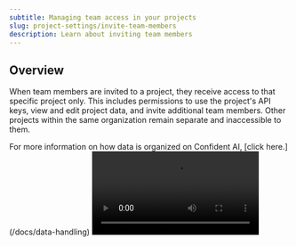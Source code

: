 ```yaml
---
subtitle: Managing team access in your projects
slug: project-settings/invite-team-members
description: Learn about inviting team members
---
```


## Overview

When team members are invited to a project, they receive access to that specific project only. This includes permissions to use the project's API keys, view and edit project data, and invite additional team members. Other projects within the same organization remain separate and inaccessible to them.

<Note>
  For more information on how data is organized on Confident AI, [click
  here.](/docs/data-handling)
</Note>

<Frame caption="How to Invite Someone New">
  <video
    autoPlay
    src="https://confident-docs.s3.us-east-1.amazonaws.com/project-configuration:invite-teammate.mp4"
  />
</Frame>

## Invite a New User

Simply go to **Project Settings** > **Team** in your project space, and click on the **Invite Team Member** button.

A dialog will open, where you can enter the email address of your teammate that you wish to grant access to. Once you've entered a valid email address, press **Send Invitation**.

<Info>
  The user you just invited should receive an email for them to join your
  project. If they don't receive anything, creating an account (or logging in)
  with the email address they were invited with **WILL ALLOW THEM TO JOIN THE
  PROJECT** upon authentication.
</Info>

## Accept an Invitation

The user you've invited **does not** have to have an existing account with Confident AI. All they have to do is:

1. Login or create an account **WITH THE EMAIL ADDRESS THEY WERE INVITED WITH**. This can be through Google auth as well in the login page.
2. Upon authentication, they will be prompted to join your project. Click **Accept**.

<Warning>
  If the user accepting the invitation already belongs to **another
  organization**, they will be removed from all projects and organizations they
  belong to in order to join your project under your organization.
</Warning>

If you accidentally declined the invitation, reachout to support@confident-ai.com.

## Troubleshooting

For any issues, reachout to support@confident-ai.com.
